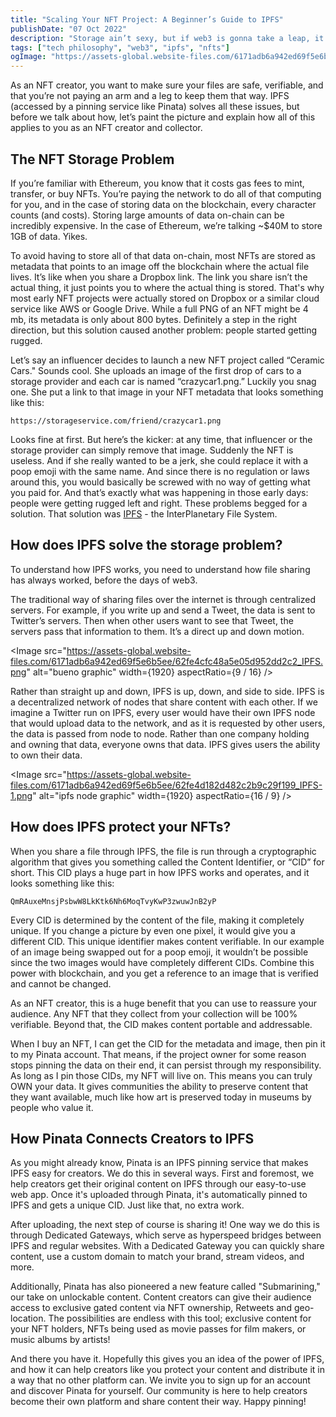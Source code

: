 ```yaml
---
title: "Scaling Your NFT Project: A Beginner’s Guide to IPFS"
publishDate: "07 Oct 2022"
description: "Storage ain’t sexy, but if web3 is gonna take a leap, it's one of the biggest problems we need to solve for."
tags: ["tech philosophy", "web3", "ipfs", "nfts"]
ogImage: "https://assets-global.website-files.com/6171adb6a942ed69f5e6b5ee/62fd1b0820188c4271c6f5ac_Thumbnail1.png"
---
```



<OutLinkButton link="https://bueno.art/blog/pinata-ipfs-guide" site="Bueno" image={bueno} />

As an NFT creator, you want to make sure your files are safe, verifiable, and that you’re not paying an arm and a leg to keep them that way. IPFS (accessed by a pinning service like Pinata) solves all these issues, but before we talk about how, let’s paint the picture and explain how all of this applies to you as an NFT creator and collector.

## The NFT Storage Problem

If you’re familiar with Ethereum, you know that it costs gas fees to mint, transfer, or buy NFTs. You’re paying the network to do all of that computing for you, and in the case of storing data on the blockchain, every character counts (and costs). Storing large amounts of data on-chain can be incredibly expensive. In the case of Ethereum, we’re talking ~$40M to store 1GB of data. Yikes.

To avoid having to store all of that data on-chain, most NFTs are stored as metadata that points to an image off the blockchain where the actual file lives. It’s like when you share a Dropbox link. The link you share isn’t the actual thing, it just points you to where the actual thing is stored. That's why most early NFT projects were actually stored on Dropbox or a similar cloud service like AWS or Google Drive. While a full PNG of an NFT might be 4 mb, its metadata is only about 800 bytes. Definitely a step in the right direction, but this solution caused another problem: people started getting rugged.

Let’s say an influencer decides to launch a new NFT project called “Ceramic Cars." Sounds cool. She uploads an image of the first drop of cars to a storage provider and each car is named “crazycar1.png.” Luckily you snag one. She put a link to that image in your NFT metadata that looks something like this:

```
https://storageservice.com/friend/crazycar1.png
```

Looks fine at first. But here’s the kicker: at any time, that influencer or the storage provider can simply remove that image. Suddenly the NFT is useless. And if she really wanted to be a jerk, she could replace it with a poop emoji with the same name. And since there is no regulation or laws around this, you would basically be screwed with no way of getting what you paid for. And that’s exactly what was happening in those early days: people were getting rugged left and right. These problems begged for a solution. That solution was [IPFS](https://ipfs.io) - the InterPlanetary File System.

## How does IPFS solve the storage problem?

To understand how IPFS works, you need to understand how file sharing has always worked, before the days of web3.

The traditional way of sharing files over the internet is through centralized servers. For example, if you write up and send a Tweet, the data is sent to Twitter’s servers. Then when other users want to see that Tweet, the servers pass that information to them. It’s a direct up and down motion.

<Image
	src="https://assets-global.website-files.com/6171adb6a942ed69f5e6b5ee/62fe4cfc48a5e05d952dd2c2_IPFS.png"
	alt="bueno graphic"
	width={1920}
	aspectRatio={9 / 16}
/>

Rather than straight up and down, IPFS is up, down, and side to side. IPFS is a decentralized network of nodes that share content with each other. If we imagine a Twitter run on IPFS, every user would have their own IPFS node that would upload data to the network, and as it is requested by other users, the data is passed from node to node. Rather than one company holding and owning that data, everyone owns that data. IPFS gives users the ability to own their data.

<Image
	src="https://assets-global.website-files.com/6171adb6a942ed69f5e6b5ee/62fe4d182d482c2b9c29f199_IPFS-1.png"
	alt="ipfs node graphic"
	width={1920}
	aspectRatio={16 / 9}
/>

## How does IPFS protect your NFTs?

When you share a file through IPFS, the file is run through a cryptographic algorithm that gives you something called the Content Identifier, or “CID” for short. This CID plays a huge part in how IPFS works and operates, and it looks something like this:

```
QmRAuxeMnsjPsbwW8LkKtk6Nh6MoqTvyKwP3zwuwJnB2yP
```

Every CID is determined by the content of the file, making it completely unique. If you change a picture by even one pixel, it would give you a different CID. This unique identifier makes content verifiable. In our example of an image being swapped out for a poop emoji, it wouldn’t be possible since the two images would have completely different CIDs. Combine this power with blockchain, and you get a reference to an image that is verified and cannot be changed.

As an NFT creator, this is a huge benefit that you can use to reassure your audience. Any NFT that they collect from your collection will be 100% verifiable. Beyond that, the CID makes content portable and addressable.

When I buy an NFT, I can get the CID for the metadata and image, then pin it to my Pinata account. That means, if the project owner for some reason stops pinning the data on their end, it can persist through my responsibility. As long as I pin those CIDs, my NFT will live on. This means you can truly OWN your data. It gives communities the ability to preserve content that they want available, much like how art is preserved today in museums by people who value it.

## How Pinata Connects Creators to IPFS

As you might already know, Pinata is an IPFS pinning service that makes IPFS easy for creators. We do this in several ways. First and foremost, we help creators get their original content on IPFS through our easy-to-use web app. Once it's uploaded through Pinata, it's automatically pinned to IPFS and gets a unique CID. Just like that, no extra work.

After uploading, the next step of course is sharing it! One way we do this is through Dedicated Gateways, which serve as hyperspeed bridges between IPFS and regular websites. With a Dedicated Gateway you can quickly share content, use a custom domain to match your brand, stream videos, and more.

Additionally, Pinata has also pioneered a new feature called "Submarining," our take on unlockable content. Content creators can give their audience access to exclusive gated content via NFT ownership, Retweets and geo-location. The possibilities are endless with this tool; exclusive content for your NFT holders, NFTs being used as movie passes for film makers, or music albums by artists!

And there you have it. Hopefully this gives you an idea of the power of IPFS, and how it can help creators like you protect your content and distribute it in a way that no other platform can. We invite you to sign up for an account and discover Pinata for yourself. Our community is here to help creators become their own platform and share content their way. Happy pinning!
